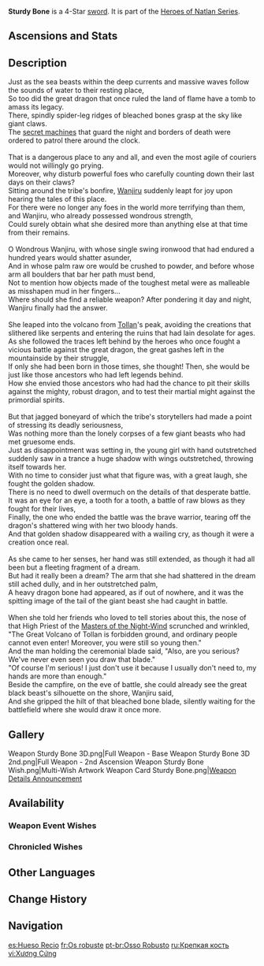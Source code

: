 {{Weapon Infobox
|id             = 11430
|image          = <gallery>
Weapon Sturdy Bone.png|Base
Weapon Sturdy Bone 2nd.png|2nd Ascension
</gallery>
|type           = Sword
|quality        = 4
|base_atk       = 44
|2nd_stat_type  = ATK
|2nd_stat       = 6%
|series         = Heroes of Natlan
|releaseDate    = 2024-10-09
|obtain         = Weapon Event Wishes
|passive        = Trapper's Pride
|effect         = [[Sprint]] or [[Alternate Sprint]] [[Stamina]] Consumption decreased by 15%. Additionally, after using Sprint or Alternate Sprint, [[Normal Attack]] DMG is increased by (var1)% of [[ATK]]. This effect expires after triggering 18 times or 7s.
|eff_rank1_var1 = 16
|eff_rank2_var1 = 20
|eff_rank3_var1 = 24
|eff_rank4_var1 = 28
|eff_rank5_var1 = 32
|eff_att1       = Stamina
|eff_att2       = Normal Attack DMG Bonus
|eff_scale1     = ATK
}}
{{Description|A longsword made of bone that has only grown harder after being hit and swung countless times. It is said that this was the hero Wanjiru's reliable weapon.}}
'''Sturdy Bone''' is a 4-Star [[sword]]. It is part of the [[Heroes of Natlan Series]].

==Ascensions and Stats==
{{Weapon Ascensions and Stats
|ascendMat1 = Blazing Sacrificial Heart's Terror
|ascendMat2 = Blazing Sacrificial Heart's Hesitance
|ascendMat3 = Blazing Sacrificial Heart's Resolve
|ascendMat4 = Blazing Sacrificial Heart's Splendor
|bossMat1   = Shard of a Shattered Will
|bossMat2   = Locus of a Clear Will
|bossMat3   = Sigil of a Striding Will
|commonMat1 = Sentry's Wooden Whistle
|commonMat2 = Warrior's Metal Whistle
|commonMat3 = Saurian-Crowned Warrior's Golden Whistle
}}

==Description==
Just as the sea beasts within the deep currents and massive waves follow the sounds of water to their resting place,<br><!--
-->So too did the great dragon that once ruled the land of flame have a tomb to amass its legacy.<br><!--
-->There, spindly spider-leg ridges of bleached bones grasp at the sky like giant claws.<br><!--
-->The [[Secret Source Automaton|secret machines]] that guard the night and borders of death were ordered to patrol there around the clock.<br><br><!--
-->That is a dangerous place to any and all, and even the most agile of couriers would not willingly go prying.<br><!--
-->Moreover, why disturb powerful foes who carefully counting down their last days on their claws?<br><!--
-->Sitting around the tribe's bonfire, [[Wanjiru]] suddenly leapt for joy upon hearing the tales of this place.<br><!--
-->For there were no longer any foes in the world more terrifying than them, and Wanjiru, who already possessed wondrous strength,<br><!--
-->Could surely obtain what she desired more than anything else at that time from their remains.<br><br><!--
-->O Wondrous Wanjiru, with whose single swing ironwood that had endured a hundred years would shatter asunder,<br><!--
-->And in whose palm raw ore would be crushed to powder, and before whose arm all boulders that bar her path must bend,<br><!--
-->Not to mention how objects made of the toughest metal were as malleable as misshapen mud in her fingers...<br><!--
-->Where should she find a reliable weapon? After pondering it day and night, Wanjiru finally had the answer.<br><br><!--
-->She leaped into the volcano from [[Great Volcano of Tollan|Tollan]]'s peak, avoiding the creations that slithered like serpents and entering the ruins that had lain desolate for ages.<br><!--
-->As she followed the traces left behind by the heroes who once fought a vicious battle against the great dragon, the great gashes left in the mountainside by their struggle,<br><!--
-->If only she had been born in those times, she thought! Then, she would be just like those ancestors who had left legends behind.<br><!--
-->How she envied those ancestors who had had the chance to pit their skills against the mighty, robust dragon, and to test their martial might against the primordial spirits.<br><br><!--
-->But that jagged boneyard of which the tribe's storytellers had made a point of stressing its deadly seriousness,<br><!--
-->Was nothing more than the lonely corpses of a few giant beasts who had met gruesome ends.<br><!--
-->Just as disappointment was setting in, the young girl with hand outstretched suddenly saw in a trance a huge shadow with wings outstretched, throwing itself towards her.<br><!--
-->With no time to consider just what that figure was, with a great laugh, she fought the golden shadow.<br><!--
-->There is no need to dwell overmuch on the details of that desperate battle. It was an eye for an eye, a tooth for a tooth, a battle of raw blows as they fought for their lives,<br><!--
-->Finally, the one who ended the battle was the brave warrior, tearing off the dragon's shattered wing with her two bloody hands.<br><!--
-->And that golden shadow disappeared with a wailing cry, as though it were a creation once real.<br><br><!--
-->As she came to her senses, her hand was still extended, as though it had all been but a fleeting fragment of a dream.<br><!--
-->But had it really been a dream? The arm that she had shattered in the dream still ached dully, and in her outstretched palm,<br><!--
-->A heavy dragon bone had appeared, as if out of nowhere, and it was the spitting image of the tail of the giant beast she had caught in battle.<br><br><!--
-->When she told her friends who loved to tell stories about this, the nose of that High Priest of the [[Masters of the Night-Wind]] scrunched and wrinkled,<br><!--
-->"The Great Volcano of Tollan is forbidden ground, and ordinary people cannot even enter! Moreover, you were still so young then."<br><!--
-->And the man holding the ceremonial blade said, "Also, are you serious? We've never even seen you draw that blade."<br><!--
-->"Of course I'm serious! I just don't use it because I usually don't need to, my hands are more than enough."<br><!--
-->Beside the campfire, on the eve of battle, she could already see the great black beast's silhouette on the shore, Wanjiru said,<br><!--
-->And she gripped the hilt of that bleached bone blade, silently waiting for the battlefield where she would draw it once more.

<!--
==Lore==
-->
==Gallery==
<gallery>
Weapon Sturdy Bone 3D.png|Full Weapon - Base
Weapon Sturdy Bone 3D 2nd.png|Full Weapon - 2nd Ascension
Weapon Sturdy Bone Wish.png|Multi-Wish Artwork
Weapon Card Sturdy Bone.png|[https://www.hoyolab.com/article/33914214 Weapon Details Announcement]
</gallery>

==Availability==
===Weapon Event Wishes===
{{Featured}}

===Chronicled Wishes===
{{Featured|chronicled=1}}

==Other Languages==
{{Other Languages|default_hidden=1
|en   = Sturdy Bone
|zhs  = 弥坚骨
|zht  = 彌堅骨
|ja   = ストロング・ボーン
|ko   = 견고한 골검
|es   = Hueso Recio
|fr   = Os robuste
|ru   = Крепкая кость
|th   = Sturdy Bone
|vi   = Xương Cứng
|de   = Robuster Knochen
|id   = Sturdy Bone
|pt   = Osso Robusto
|tr   = Sağlam Kemik
|it   = Osso tenace
}}

==Change History==
{{Change History|5.1}}

==Navigation==
{{Weapons by Series Navbox|Heroes of Natlan}}
{{Weapon Navbox|Swords}}

[[es:Hueso Recio]]
[[fr:Os robuste]]
[[pt-br:Osso Robusto]]
[[ru:Крепкая кость]]
[[vi:Xương Cứng]]